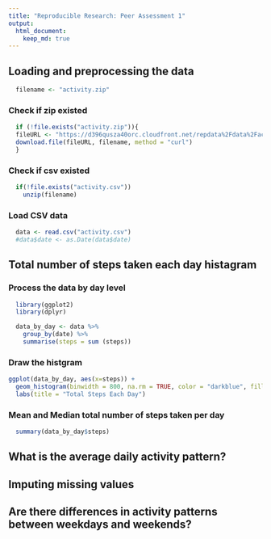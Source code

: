 ```yaml
---
title: "Reproducible Research: Peer Assessment 1"
output: 
  html_document:
    keep_md: true
---
```



## Loading and preprocessing the data

```r
  filename <- "activity.zip"
```
### Check if zip existed
```r
  if (!file.exists("activity.zip")){
  fileURL <- "https://d396qusza40orc.cloudfront.net/repdata%2Fdata%2Factivity.zip"
  download.file(fileURL, filename, method = "curl") 
  }
```
### Check if csv existed
```r
  if(!file.exists("activity.csv"))
    unzip(filename)
```
### Load CSV data

```r
  data <- read.csv("activity.csv")
  #data$date <- as.Date(data$date)
```

## Total number of steps taken each day histagram

### Process the data by day level
```r

  library(ggplot2)
  library(dplyr)

```

```r
  data_by_day <- data %>% 
    group_by(date) %>%
    summarise(steps = sum (steps))
```

### Draw the histgram

```r

ggplot(data_by_day, aes(x=steps)) + 
  geom_histogram(binwidth = 800, na.rm = TRUE, color = "darkblue", fill = "lightblue") +
  labs(title = "Total Steps Each Day")
```  

### Mean and Median total number of steps taken per day

```r

  summary(data_by_day$steps)

```

## What is the average daily activity pattern?



## Imputing missing values



## Are there differences in activity patterns between weekdays and weekends?
